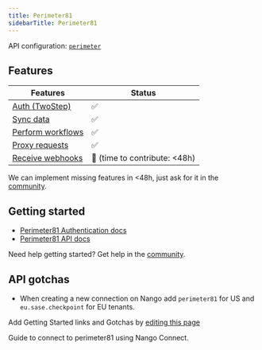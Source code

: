```yaml
---
title: Perimeter81
sidebarTitle: Perimeter81
---
```



<Overview />

API configuration: [`perimeter`](https://nango.dev/providers.yaml)

## Features

| Features | Status |
| - | - |
| [Auth (TwoStep)](/guides/getting-started/authorize-an-api-from-your-app) | ✅ |
| [Sync data](/guides/getting-started/read-from-an-api) | ✅ |
| [Perform workflows](/guides/getting-started/write-to-an-api) | ✅ |
| [Proxy requests](/guides/proxy-requests-to-an-api) | ✅ |
| [Receive webhooks](/guides/receive-webhooks-from-an-api) | 🚫 (time to contribute: &lt;48h) |

<Tip>We can implement missing features in &lt;48h, just ask for it in the [community](https://nango.dev/slack).</Tip>

## Getting started

-   [Perimeter81 Authentication docs](https://support.perimeter81.com/docs/authorize)
-   [Perimeter81 API docs](https://support.perimeter81.com/docs/api-3-old)

<Tip>Need help getting started? Get help in the [community](https://nango.dev/slack).</Tip>

## API gotchas

- When creating a new connection on Nango add `perimeter81` for US and `eu.sase.checkpoint` for EU tenants.

<Note>Add Getting Started links and Gotchas by [editing this page](https://github.com/nangohq/nango/tree/master/docs-v2/integrations/all/perimeter.mdx)</Note>

<Card title="Connect to perimeter81" icon="link" href="/integrations/all/perimeter81/connect" horizontal>
  Guide to connect to perimeter81 using Nango Connect.
</Card>
